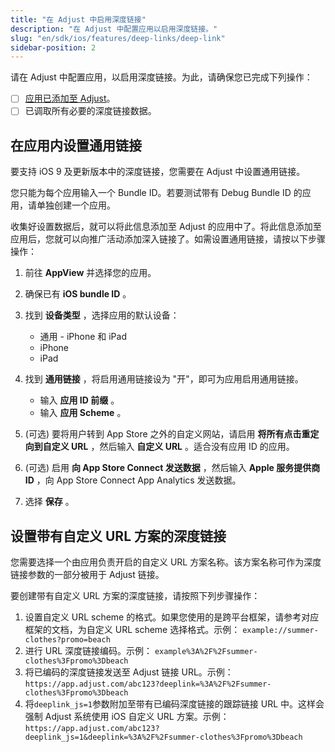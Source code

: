 ```yaml
---
title: "在 Adjust 中启用深度链接"
description: "在 Adjust 中配置应用以启用深度链接。"
slug: "en/sdk/ios/features/deep-links/deep-link"
sidebar-position: 2
---
```

请在 Adjust 中配置应用，以启用深度链接。为此，请确保您已完成下列操作：

* [ ]  [应用已添加至 Adjust](https://help.adjust.com/en/article/app-setup)。
* [ ]  已调取所有必要的深度链接数据。

在应用内设置通用链接
----------

要支持 iOS 9 及更新版本中的深度链接，您需要在 Adjust 中设置通用链接。
<callout type="note"> 

您只能为每个应用输入一个 Bundle ID。若要测试带有 Debug Bundle ID 的应用，请单独创建一个应用。
</Callout> 

收集好设置数据后，就可以将此信息添加至 Adjust 的应用中了。将此信息添加至应用后，您就可以向推广活动添加深入链接了。如需设置通用链接，请按以下步骤操作：

1. 前往 **AppView** 并选择您的应用。
2. 确保已有 **iOS bundle ID** 。
3. 找到 **设备类型** ，选择应用的默认设备： 
   * 通用 \- iPhone 和 iPad
   * iPhone
   * iPad

4. 找到 **通用链接** ，将启用通用链接设为 "开"，即可为应用启用通用链接。 
   * 输入 **应用 ID 前缀** 。
   * 输入 **应用 Scheme** 。

5. \(可选\) 要将用户转到 App Store 之外的自定义网站，请启用 **将所有点击重定向到自定义 URL** ，然后输入 **自定义 URL** 。适合没有应用 ID 的应用。
6. \(可选\) 启用 **向 App Store Connect 发送数据** ，然后输入 **Apple 服务提供商 ID** ，向 App Store Connect App Analytics 发送数据。
7. 选择 **保存** 。

设置带有自定义 URL 方案的深度链接
-------------------

您需要选择一个由应用负责开启的自定义 URL 方案名称。该方案名称可作为深度链接参数的一部分被用于 Adjust 链接。

要创建带有自定义 URL 方案的深度链接，请按照下列步骤操作：

1. 设置自定义 URL scheme 的格式。如果您使用的是跨平台框架，请参考对应框架的文档，为自定义 URL scheme 选择格式。示例： `example://summer-clothes?promo=beach`
2. 进行 URL 深度链接编码。示例： `example%3A%2F%2Fsummer-clothes%3Fpromo%3Dbeach`
3. 将已编码的深度链接发送至 Adjust 链接 URL。示例： `https://app.adjust.com/abc123?deeplink=%3A%2F%2Fsummer-clothes%3Fpromo%3Dbeach`
4. 将`deeplink_js=1`参数附加至带有已编码深度链接的跟踪链接 URL 中。这样会强制 Adjust 系统使用 iOS 自定义 URL 方案。示例： `https://app.adjust.com/abc123?deeplink_js=1&deeplink=%3A%2F%2Fsummer-clothes%3Fpromo%3Dbeach`

